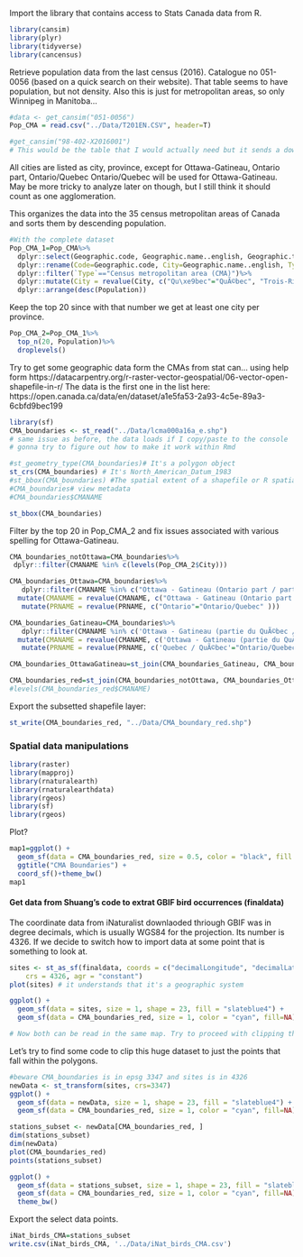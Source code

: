 Import the library that contains access to Stats Canada data from R. 
```r
library(cansim)
library(plyr)
library(tidyverse)
library(cancensus)
```

Retrieve population data from the last census (2016). Catalogue no 051-0056 (based on a quick search on their website). That table seems to have population, but not density. 
Also this is just for metropolitan areas, so only Winnipeg in Manitoba...
```r
#data <- get_cansim("051-0056") 
Pop_CMA = read.csv("../Data/T201EN.CSV", header=T)

#get_cansim("98-402-X2016001")
# This would be the table that I would actually need but it sends a download error. So I manuallay downloaded the data here: https://www12.statcan.gc.ca/census-recensement/2016/dp-pd/hlt-fst/pd-pl/Table.cfm?Lang=Eng&T=205&S=3&RPP=100
```
All cities are listed as city, province, except for 
Ottawa-Gatineau, Ontario part, Ontario/Quebec
Ontario/Quebec will be used for Ottawa-Gatineau. May be more tricky to analyze later on though, but I still think it should count as one agglomeration. 

This organizes the data into the 35 census metropolitan areas of Canada and sorts them by descending population. 
```r
#With the complete dataset
Pop_CMA_1=Pop_CMA%>%
  dplyr::select(Geographic.code, Geographic.name..english, Geographic.type..english, Province...territory..english, Population..2016, Land.area.in.square.kilometres..2016, Population.density.per.square.kilometre..2016, National.population.rank..2016, Provincial.territorial.population.rank..2016)%>% #Slect only useful columns
  dplyr::rename(Code=Geographic.code, City=Geographic.name..english, Type=Geographic.type..english, Province=Province...territory..english, Population=Population..2016, Area=Land.area.in.square.kilometres..2016, Density=Population.density.per.square.kilometre..2016, CanRank=National.population.rank..2016, ProvRank=Provincial.territorial.population.rank..2016)%>% #Change the column names for something more manageable
  dplyr::filter(`Type`=="Census metropolitan area (CMA)")%>%
  dplyr::mutate(City = revalue(City, c("Qu\xe9bec"="QuÃ©bec", "Trois-Rivi\xe8res"="Trois-RiviÃ¨res", "Montr\xe9al"="MontrÃ©al" )))%>%#Correct issues with French accents in city names (Ã© and Ã¨ are \xe9 or \xe8)
  dplyr::arrange(desc(Population))
```

Keep the top 20 since with that number we get at least one city per province. 
```r
Pop_CMA_2=Pop_CMA_1%>%
  top_n(20, Population)%>%
  droplevels()
```


Try to get some geographic data form the CMAs from stat can... using help form https://datacarpentry.org/r-raster-vector-geospatial/06-vector-open-shapefile-in-r/
The data is the first one in the list here: https://open.canada.ca/data/en/dataset/a1e5fa53-2a93-4c5e-89a3-6cbfd9bec199
```r
library(sf)
CMA_boundaries <- st_read("../Data/lcma000a16a_e.shp")
# same issue as before, the data loads if I copy/paste to the console
# gonna try to figure out how to make it work within Rmd

#st_geometry_type(CMA_boundaries)# It's a polygon object
st_crs(CMA_boundaries) # It's North_American_Datum_1983
#st_bbox(CMA_boundaries) #The spatial extent of a shapefile or R spatial object represents the geographic âedgeâ or location that is the furthest north, south east and west. Thus is represents the overall geographic coverage of the spatial object. 
#CMA_boundaries# view metadata
#CMA_boundaries$CMANAME

```
```r
st_bbox(CMA_boundaries) 
```
Filter by the top 20 in Pop_CMA_2 and fix issues associated with various spelling for Ottawa-Gatineau. 
```r
CMA_boundaries_notOttawa=CMA_boundaries%>%
 dplyr::filter(CMANAME %in% c(levels(Pop_CMA_2$City)))

CMA_boundaries_Ottawa=CMA_boundaries%>%
   dplyr::filter(CMANAME %in% c("Ottawa - Gatineau (Ontario part / partie de l'Ontario)"))%>%
  mutate(CMANAME = revalue(CMANAME, c("Ottawa - Gatineau (Ontario part / partie de l'Ontario)"="Ottawa - Gatineau" )))%>%
   mutate(PRNAME = revalue(PRNAME, c("Ontario"="Ontario/Quebec" )))

CMA_boundaries_Gatineau=CMA_boundaries%>%
   dplyr::filter(CMANAME %in% c('Ottawa - Gatineau (partie du QuÃ©bec / Quebec part)'))%>%
  mutate(CMANAME = revalue(CMANAME, c('Ottawa - Gatineau (partie du QuÃ©bec / Quebec part)'="Ottawa - Gatineau")))%>%
   mutate(PRNAME = revalue(PRNAME, c('Quebec / QuÃ©bec'="Ontario/Quebec")))

CMA_boundaries_OttawaGatineau=st_join(CMA_boundaries_Gatineau, CMA_boundaries_Ottawa)

CMA_boundaries_red=st_join(CMA_boundaries_notOttawa, CMA_boundaries_OttawaGatineau)
#levels(CMA_boundaries_red$CMANAME)

```
Export the subsetted shapefile layer:
```r
st_write(CMA_boundaries_red, "../Data/CMA_boundary_red.shp")
```

### Spatial data manipulations

```r
library(raster)
library(mapproj)
library(rnaturalearth)
library(rnaturalearthdata)
library(rgeos)
library(sf)
library(rgeos)
```
Plot?
```r
map1=ggplot() + 
  geom_sf(data = CMA_boundaries_red, size = 0.5, color = "black", fill = "cyan1")+ 
  ggtitle("CMA Boundaries") + 
  coord_sf()+theme_bw()
map1
```


#### Get data from Shuang's code to extrat GBIF bird occurrences (finaldata)

The coordinate data from iNaturalist downlaoded thriough GBIF was in degree decimals, which is usually WGS84 for the projection. Its number is 4326. If we decide to switch how to import data at some point that is something to look at. 
```r
sites <- st_as_sf(finaldata, coords = c("decimalLongitude", "decimalLatitude"), 
    crs = 4326, agr = "constant") 
plot(sites) # it understands that it's a geographic system

ggplot() +
  geom_sf(data = sites, size = 1, shape = 23, fill = "slateblue4") +   
  geom_sf(data = CMA_boundaries_red, size = 1, color = "cyan", fill=NA)

# Now both can be read in the same map. Try to proceed with clipping the data.   
```

Let's try to find some code to clip this huge dataset to just the points that fall within the polygons. 
```r
#beware CMA_boundaries is in epsg 3347 and sites is in 4326
newData <- st_transform(sites, crs=3347)
ggplot() +
  geom_sf(data = newData, size = 1, shape = 23, fill = "slateblue4") +   
  geom_sf(data = CMA_boundaries_red, size = 1, color = "cyan", fill=NA)

stations_subset <- newData[CMA_boundaries_red, ]
dim(stations_subset)
dim(newData)
plot(CMA_boundaries_red)
points(stations_subset)

ggplot() +
  geom_sf(data = stations_subset, size = 1, shape = 23, fill = "slateblue4") +   
  geom_sf(data = CMA_boundaries_red, size = 1, color = "cyan", fill=NA)+
  theme_bw()
 ```

Export the select data points. 
```r
iNat_birds_CMA=stations_subset
write.csv(iNat_birds_CMA, '../Data/iNat_birds_CMA.csv')
```
